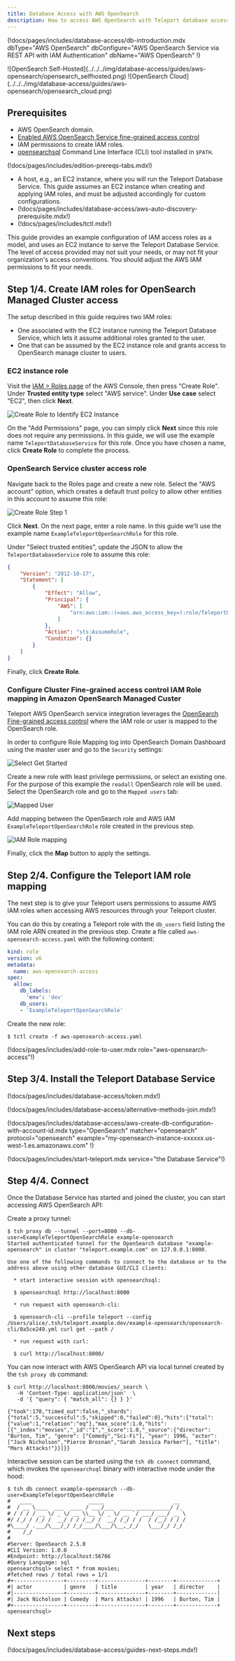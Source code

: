 ```yaml
---
title: Database Access with AWS OpenSearch
description: How to access AWS OpenSearch with Teleport database access
---
```


(!docs/pages/includes/database-access/db-introduction.mdx  dbType="AWS OpenSearch" dbConfigure="AWS OpenSearch Service via REST API with IAM Authentication" dbName="AWS OpenSearch" !)

<Tabs>
<TabItem scope={["oss", "enterprise"]} label="Self-Hosted">
![OpenSearch Self-Hosted](../../../img/database-access/guides/aws-opensearch/opensearch_selfhosted.png)
</TabItem>
<TabItem scope={["cloud"]} label="Teleport Enterprise Cloud">
![OpenSearch Cloud](../../../img/database-access/guides/aws-opensearch/opensearch_cloud.png)
</TabItem>

</Tabs>

## Prerequisites

- AWS OpenSearch domain.
- [Enabled AWS OpenSearch Service fine-grained access
  control](https://docs.aws.amazon.com/opensearch-service/latest/developerguide/fgac.html#fgac-enabling)
- IAM permissions to create IAM roles.
- [opensearchsql](https://github.com/opensearch-project/sql-cli)  Command Line
  Interface (CLI) tool installed in `$PATH`.

(!docs/pages/includes/edition-prereqs-tabs.mdx!)

- A host, e.g., an EC2 instance, where you will run the Teleport Database Service.
  This guide assumes an EC2 instance when creating and applying IAM roles, and
  must be adjusted accordingly for custom configurations.
- (!docs/pages/includes/database-access/aws-auto-discovery-prerequisite.mdx!)
- (!docs/pages/includes/tctl.mdx!)

<Admonition type="note" title="Example Access Control">
This guide provides an example configuration of IAM access roles as a model,
and uses an EC2 instance to serve the Teleport Database Service. The level of
access provided may not suit your needs, or may not fit your organization's
access conventions. You should adjust the AWS IAM permissions to fit your needs.
</Admonition>

## Step 1/4. Create IAM roles for OpenSearch Managed Cluster access

The setup described in this guide requires two IAM roles:
- One associated with the EC2 instance running the Teleport Database Service,
  which lets it assume additional roles granted to the user.
- One that can be assumed by the EC2 instance role and grants access to OpenSearch
  manage cluster to users.

### EC2 instance role

Visit the [IAM > Roles page](https://console.aws.amazon.com/iamv2/home#/roles) of
the AWS Console, then press "Create Role". Under **Trusted entity type** select
"AWS service". Under **Use case** select "EC2", then click **Next**.

![Create Role to Identify EC2 Instance](../../../img/database-access/guides/aws-opensearch/create-ec2-role.png)

On the "Add Permissions" page, you can simply click **Next** since this role
does not require any permissions. In this guide, we will use the example name
`TeleportDatabaseService` for this role. Once you have chosen a name, click
**Create Role** to complete the process.

### OpenSearch Service cluster access role

Navigate back to the Roles page and create a new role. Select the "AWS account"
option, which creates a default trust policy to allow other entities in this
account to assume this role:

![Create Role Step 1](../../../img/database-access/guides/aws-opensearch/create-role-1.png)

Click **Next**. On the next page, enter a role name. In this guide we'll use
the example name `ExampleTeleportOpenSearchRole` for this role.

Under "Select trusted entities", update the JSON to allow the `TeleportDatabaseService`
role to assume this role:

```json
{
    "Version": "2012-10-17",
    "Statement": [
        {
            "Effect": "Allow",
            "Principal": {
                "AWS": [
                    "arn:aws:iam::(=aws.aws_access_key=):role/TeleportDatabaseService"
                ]
            },
            "Action": "sts:AssumeRole",
            "Condition": {}
        }
    ]
}
```

Finally, click **Create Role**.

### Configure Cluster Fine-grained access control IAM Role mapping in Amazon OpenSearch Managed Custer

Teleport AWS OpenSearch service integration leverages the [OpenSearch Fine-grained
access control](https://docs.aws.amazon.com/opensearch-service/latest/developerguide/fgac.html)
where the IAM role or user is mapped to the OpenSearch role.

In order to configure Role Mapping log into OpenSearch Domain Dashboard using
the master user and go to the `Security` settings:

![Select Get Started](../../../img/database-access/guides/aws-opensearch/01-opensearch_get_started.png)

Create a new role with least privilege permissions, or select an existing one.
For the purpose of this example the `readall` OpenSearch role will be used.
Select the OpenSearch role and go to the `Mapped users` tab:

![Mapped User](../../../img/database-access/guides/aws-opensearch/02-opensearch_mapped_users.png)

Add mapping between the OpenSearch role and AWS IAM `ExampleTeleportOpenSearchRole`
role created in the previous step.

![IAM Role mapping](../../../img/database-access/guides/aws-opensearch/03-opensearch_iam_role_mapping.png)

Finally, click the **Map** button to apply the settings.

## Step 2/4. Configure the Teleport IAM role mapping

The next step is to give your Teleport users permissions to assume AWS IAM roles
when accessing AWS resources through your Teleport cluster.

You can do this by creating a Teleport role with the `db_users` field
listing the IAM role ARN created in the previous step. Create a file called
`aws-opensearch-access.yaml` with the following content:

```yaml
kind: role
version: v6
metadata:
  name: aws-opensearch-access
spec:
  allow:
    db_labels:
      'env': 'dev'
    db_users:
    - 'ExampleTeleportOpenSearchRole'
```

Create the new role:

```code
$ tctl create -f aws-opensearch-access.yaml
```

(!docs/pages/includes/add-role-to-user.mdx role="aws-opensearch-access"!)

## Step 3/4. Install the Teleport Database Service

(!docs/pages/includes/database-access/token.mdx!)

(!docs/pages/includes/database-access/alternative-methods-join.mdx!)

(!docs/pages/includes/database-access/aws-create-db-configuration-with-account-id.mdx type="OpenSearch" matcher="opensearch" protocol="opensearch" example="my-opensearch-instance-xxxxxx.us-west-1.es.amazonaws.com" !)

(!docs/pages/includes/start-teleport.mdx service="the Database Service"!)

## Step 4/4. Connect

Once the Database Service has started and joined the cluster, you can start accessing AWS OpenSearch API:

Create a proxy tunnel:

```code
$ tsh proxy db --tunnel --port=8000 --db-user=ExampleTeleportOpenSearchRole example-opensearch
Started authenticated tunnel for the OpenSearch database "example-opensearch" in cluster "teleport.example.com" on 127.0.0.1:8000.

Use one of the following commands to connect to the database or to the address above using other database GUI/CLI clients:

  * start interactive session with opensearchsql:

  $ opensearchsql http://localhost:8000

  * run request with opensearch-cli:

  $ opensearch-cli --profile teleport --config /Users/alice/.tsh/teleport.example.dev/example-opensearch/opensearch-cli/8a5ce249.yml curl get --path /

  * run request with curl:

  $ curl http://localhost:8000/
```

You can now interact with AWS OpenSearch API via local tunnel created by the `tsh proxy db` command:

```code
$ curl http://localhost:8000/movies/_search \
   -H 'Content-Type: application/json'  \
   -d '{ "query": { "match_all": {} } }'

{"took":170,"timed_out":false,"_shards":{"total":5,"successful":5,"skipped":0,"failed":0},"hits":{"total":{"value":1,"relation":"eq"},"max_score":1.0,"hits":[{"_index":"movies","_id":"1","_score":1.0,"_source":{"director": "Burton, Tim", "genre": ["Comedy","Sci-Fi"], "year": 1996, "actor": ["Jack Nicholson","Pierce Brosnan","Sarah Jessica Parker"], "title": "Mars Attacks!"}}]}}
```

Interactive session can be started using the `tsh db connect` command, which invokes the `opensearchsql` binary with interactive mode under the hood:

```code
$ tsh db connect example-opensearch --db-user=ExampleTeleportOpenSearchRole
#   ____                  _____                      __
#  / __ \____  ___  ____ / ___/___  ____ ___________/ /_
# / / / / __ \/ _ \/ __ \\__ \/ _ \/ __ `/ ___/ ___/ __ \
#/ /_/ / /_/ /  __/ / / /__/ /  __/ /_/ / /  / /__/ / / /
#\____/ .___/\___/_/ /_/____/\___/\__,_/_/   \___/_/ /_/
#    /_/
#
#Server: OpenSearch 2.5.0
#CLI Version: 1.0.0
#Endpoint: http://localhost:56766
#Query Language: sql
opensearchsql> select * from movies;
#fetched rows / total rows = 1/1
#+----------------+---------+---------------+--------+-------------+
#| actor          | genre   | title         | year   | director    |
#|----------------+---------+---------------+--------+-------------|
#| Jack Nicholson | Comedy  | Mars Attacks! | 1996   | Burton, Tim |
#+----------------+---------+---------------+--------+-------------+
opensearchsql>
```

## Next steps

(!docs/pages/includes/database-access/guides-next-steps.mdx!)
